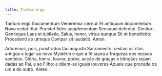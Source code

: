 ```yaml
---
title: Tantum ergo
---
```


<div class="side-by-side not-content">

Tantum ergo Sacramentum Veneremur cernui: Et antiquum documentum Novo cedat ritui: Præstet fides supplementum Sensuum defectui. Genitori, Genitoque Laus et iubilatio, Salus, honor, virtus quoque Sit et benedictio: Procedenti ab utroque Compar sit laudatio. Amen.

Adoremos, pois, prostrados tão augusto Sacramento: cedam os ritos antigos o lugar ao novo Mystério e que a fé supra a fraqueza dos nossos sentidos. Glória, honra, louvor, poder, acção de graças e bênçãos sejam dadas ao Pai, e ao Filho: e dêem-se iguais louvores Àquele que procede de um e do outro. Amen.

</div>
